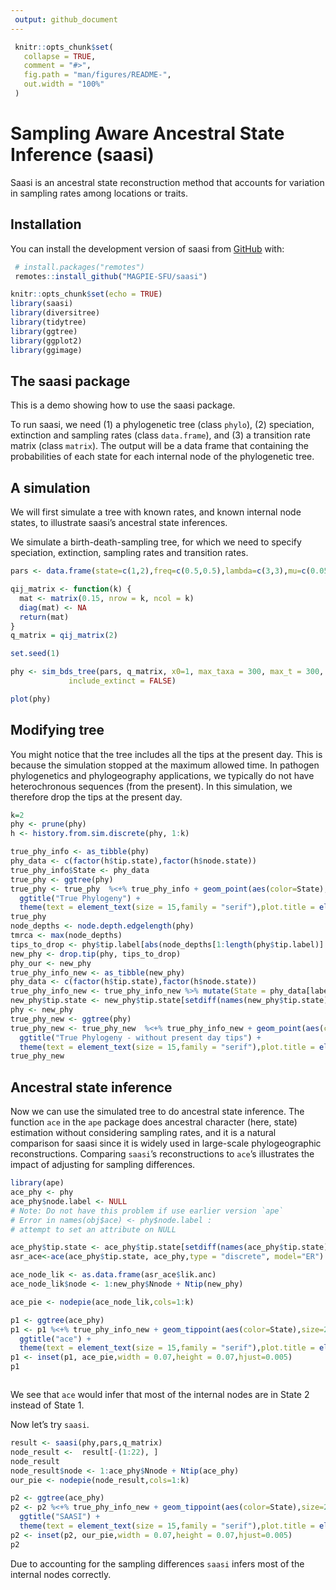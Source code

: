 ```yaml
---
 output: github_document
---
```

 
 <!-- README.md is generated from README.Rmd. Please edit that file -->
 
```r
 knitr::opts_chunk$set(
   collapse = TRUE,
   comment = "#>",
   fig.path = "man/figures/README-",
   out.width = "100%"
 )
```
 
# Sampling Aware Ancestral State Inference (saasi)
 
<!-- badges: start -->
<!-- badges: end -->
 
Saasi is an ancestral state reconstruction method that accounts for variation in sampling rates among locations or traits. 
 
## Installation
 
You can install the development version of saasi from
[GitHub](https://github.com/) with:
 
``` r
 # install.packages("remotes")
 remotes::install_github("MAGPIE-SFU/saasi")
```
 

```r
knitr::opts_chunk$set(echo = TRUE)
library(saasi)
library(diversitree)
library(tidytree)
library(ggtree)
library(ggplot2)
library(ggimage)
```

## The saasi package

This is a demo showing how to use the saasi package.

To run saasi, we need (1) a phylogenetic tree (class `phylo`), (2) speciation, 
extinction and sampling rates (class `data.frame`), and (3) a transition rate matrix
(class `matrix`). The output will be a data frame that containing the probabilities 
of each state for each internal node of the phylogenetic tree.

## A simulation

We will first simulate a tree with known rates, and known internal node states, to illustrate saasi's ancestral state inferences. 

We simulate a birth-death-sampling tree, for which we need to specify speciation, 
extinction, sampling rates and transition rates.

```r
pars <- data.frame(state=c(1,2),freq=c(0.5,0.5),lambda=c(3,3),mu=c(0.05,0.05),psi=c(.1,1))

qij_matrix <- function(k) {
  mat <- matrix(0.15, nrow = k, ncol = k)  
  diag(mat) <- NA  
  return(mat)
}
q_matrix = qij_matrix(2)

set.seed(1)

phy <- sim_bds_tree(pars, q_matrix, x0=1, max_taxa = 300, max_t = 300,
             include_extinct = FALSE)

plot(phy)

```

## Modifying tree

You might notice that the tree includes all the tips at the present day.
This is because the simulation stopped at the maximum allowed time. In pathogen phylogenetics and phylogeography applications, we typically do not have heterochronous sequences (from the present). In this simulation, we therefore drop the tips at the present day. 

```r

k=2
phy <- prune(phy)
h <- history.from.sim.discrete(phy, 1:k)

true_phy_info <- as_tibble(phy)
phy_data <- c(factor(h$tip.state),factor(h$node.state))
true_phy_info$State <- phy_data
true_phy <- ggtree(phy)
true_phy <- true_phy  %<+% true_phy_info + geom_point(aes(color=State),size=2) +
  ggtitle("True Phylogeny") +
  theme(text = element_text(size = 15,family = "serif"),plot.title = element_text(size=15))
true_phy
node_depths <- node.depth.edgelength(phy)
tmrca <- max(node_depths)
tips_to_drop <- phy$tip.label[abs(node_depths[1:length(phy$tip.label)] - tmrca) <= 0.01]
new_phy <- drop.tip(phy, tips_to_drop)
phy_our <- new_phy
true_phy_info_new <- as_tibble(new_phy)
phy_data <- c(factor(h$tip.state),factor(h$node.state))
true_phy_info_new <- true_phy_info_new %>% mutate(State = phy_data[label])
new_phy$tip.state <- new_phy$tip.state[setdiff(names(new_phy$tip.state), tips_to_drop)]
phy <- new_phy
true_phy_new <- ggtree(phy)
true_phy_new <- true_phy_new  %<+% true_phy_info_new + geom_point(aes(color=State),size=2) +
  ggtitle("True Phylogeny - without present day tips") +
  theme(text = element_text(size = 15,family = "serif"),plot.title = element_text(size=15))
true_phy_new
```

## Ancestral state inference

Now we can use the simulated tree to do ancestral state inference.
The function `ace` in the `ape` package does ancestral character (here, state) estimation without considering sampling rates, and it is a natural comparison for saasi since it is widely used in large-scale phylogeographic reconstructions. Comparing `saasi`'s reconstructions to `ace`'s illustrates the impact of adjusting for sampling differences. 


```r
library(ape)
ace_phy <- phy
ace_phy$node.label <- NULL
# Note: Do not have this problem if use earlier version `ape`
# Error in names(obj$ace) <- phy$node.label : 
# attempt to set an attribute on NULL

ace_phy$tip.state <- ace_phy$tip.state[setdiff(names(ace_phy$tip.state), tips_to_drop)]
asr_ace<-ace(ace_phy$tip.state, ace_phy,type = "discrete", model="ER")

ace_node_lik <- as.data.frame(asr_ace$lik.anc)
ace_node_lik$node <- 1:new_phy$Nnode + Ntip(new_phy)

ace_pie <- nodepie(ace_node_lik,cols=1:k)

p1 <- ggtree(ace_phy)
p1 <- p1 %<+% true_phy_info_new + geom_tippoint(aes(color=State),size=2)+
  ggtitle("ace") +
  theme(text = element_text(size = 15,family = "serif"),plot.title = element_text(size=15))
p1 <- inset(p1, ace_pie,width = 0.07,height = 0.07,hjust=0.005)
p1



```


We see that `ace` would infer that most of the internal nodes are in State 2 
instead of State 1.

Now let's try `saasi`.


```r
result <- saasi(phy,pars,q_matrix)
node_result <-  result[-(1:22), ]
node_result
node_result$node <- 1:ace_phy$Nnode + Ntip(ace_phy)
our_pie <- nodepie(node_result,cols=1:k)

p2 <- ggtree(ace_phy)
p2 <- p2 %<+% true_phy_info_new + geom_tippoint(aes(color=State),size=2)+
  ggtitle("SAASI") +
  theme(text = element_text(size = 15,family = "serif"),plot.title = element_text(size=15))
p2 <- inset(p2, our_pie,width = 0.07,height = 0.07,hjust=0.005)
p2
```

Due to accounting for the sampling differences `saasi` infers most of the internal nodes correctly. 



